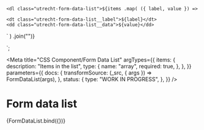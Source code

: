 <!--
@license EUPL-1.2
Copyright (c) 2021 Robbert Broersma
-->


  `<dl class="utrecht-form-data-list">${items
    .map(
      ({ label, value }) => `
  <!-- <div class="utrecht-form-data-list__item"> -->
    <dt class="utrecht-form-data-list__label">${label}</dt>
    <dd class="utrecht-form-data-list__data">${value}</dd>
  <!-- </div> -->
  `
    )
    .join("")}
</dl>`;

<Meta
  title="CSS Component/Form Data List"
  argTypes={{
    items: {
      description: "Items in the list",
      type: {
        name: "array",
        required: true,
      },
    },
  }}
  parameters={{
    docs: {
      transformSource: (_src, { args }) => FormDataList(args),
    },
    status: {
      type: "WORK IN PROGRESS",
    },
  }}
/>

# Form data list

<Canvas>
  <Story
    name="Form Data List"
    args={{
      items: [
        {
          label: "Naam",
          value: "Sam van der Meer",
        },
        {
          label: "Huisnummer",
          value: "42",
        },
        {
          label: "Option 3",
          value: "3",
        },
      ],
    }}
  >
    {FormDataList.bind({})}
  </Story>
</Canvas>

<ArgsTable story="Form Data List" />

